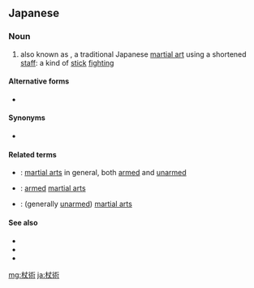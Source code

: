 ==Japanese==
{{ja-kanjitab|杖|術}}

===Noun===
{{ja-noun|じょうじゅつ}}

# also known as {{m|ja|杖道|tr=jōdō}}, a traditional Japanese [[martial arts|martial art]] using a shortened [[staff]]: a kind of [[stick]] [[fighting]]

====Alternative forms====
* {{qualifier|rare}} {{ja-l|仗術}}

====Synonyms====
* {{ja-r|杖道|じょうどう}}

====Related terms====
* {{ja-r|武術|ぶじゅつ}}: [[martial arts]] in general, both [[armed]] and [[unarmed]]
* {{ja-r|武器術|ぶきじゅつ}}: [[armed]] [[martial arts]]
* {{ja-r|体術|たいじゅつ}}: (generally [[unarmed]]) [[martial arts]]

====See also====
* {{pedialite|lang=ja}}
* {{pedialite|Jōdō}}
* {{pedialite|Stick fighting}}

[[mg:杖術]]
[[ja:杖術]]
